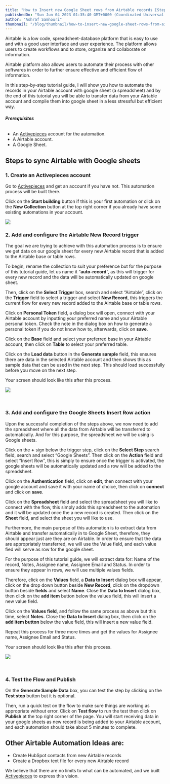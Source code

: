 ```yaml
---
title: "How to Insert new Google Sheet rows from Airtable records [Step by Step Guide]"
publishedOn: "Sun Jun 04 2023 01:35:40 GMT+0000 (Coordinated Universal Time)"
author: "Ashraf Samhouri"
thumbnail: "/blog/thumbnail/how-to-insert-new-google-sheet-rows-from-airtable-records-step-by-step-guide.png"
---
```


Airtable is a low code, spreadsheet-database platform that is easy to use and with a good user interface and user experience. The platform allows users to create workflows and to store, organize and collaborate on information.

Airtable platform also allows users to automate their process with other softwares in order to further ensure effective and efficient flow of information.

In this step-by-step tutorial guide, I will show you how to automate the records in your Airtable account with google sheet (a spreadsheet) and by the end of this tutorial you will be able to transfer data from your Airtable account and compile them into google sheet in a less stressful but efficient way.

###### **Prerequisites**

*   An [Activepieces](https://cloud.activepieces.com/sign-up) account for the automation. 
*   A Airtable account.
*   A Google Sheet.

**Steps to sync Airtable with Google sheets**
---------------------------------------------

### **1\. Create an Activepieces account**

Go to [Activepieces](https://cloud.activepieces.com/sign-up) and get an account if you have not. This automation process will be built there.‍

Click on the **Start building** button if this is your first automation or click on the **New Collection** button at the top right corner if you already have some existing automations in your account.

![](https://uploads-ssl.webflow.com/62c21c5254de25f99c48bdfe/644fbb7d7678b85f760fea2d_5c17be16.png)

### **2\. Add and configure the Airtable New Record trigger**

The goal we are trying to achieve with this automation process is to ensure we get data on our google sheet for every new Airtable record that is added to the Airtable base or table rows.

To begin, rename the collection to suit your preference but for the purpose of this tutorial guide, let us name it “**auto-record**”, as this will trigger for every new record and the data will be automatically updated on google sheet.

Then, click on the **Select Trigger** box, search and select “Airtable”, click on the **Trigger** field to select a trigger and select **New Record**, this triggers the current flow for every new record added to the Airtable base or table rows.

Click on **Personal Token** field, a dialog box will open, connect with your Airtable account by inputting your preferred name and your Airtable personal token. Check the note in the dialog box on how to generate a personal token if you do not know how to, afterwards, click on **save**.

Click on the **Base** field and select your preferred base in your Airtable account, then click on **Table** to select your preferred table.

Click on the **Load data** button in the **Generate sample** field, this ensures there are data in the selected Airtable account and then shows this as sample data that can be used in the next step. This should load successfully before you move on the next step.

Your screen should look like this after this process.

![](https://uploads-ssl.webflow.com/62c21c5254de25f99c48bdfe/644fbb7eb7e64a16a3534d93_8d21c947.png)

‍

### **3\. Add and configure the Google Sheets Insert Row action**

Upon the successful completion of the steps above, we now need to add the spreadsheet where all the data from Airtable will be transferred to automatically. And for this purpose, the spreadsheet we will be using is Google sheets.

Click on the **+** sign below the trigger step, click on the **Select Step** search field, search and select “Google Sheets”. Then click on the **Action** field and select “Insert Row”, this is simply to ensure once the trigger is activated, the google sheets will be automatically updated and a row will be added to the spreadsheet.

Click on the **Authentication** field, click on **edit**, then connect with your google account and save it with your name of choice, then click on **connect** and click on **save**.

Click on the **Spreadsheet** field and select the spreadsheet you will like to connect with the flow, this simply adds this spreadsheet to the automation and it will be updated once the a new record is created. Then click on the **Sheet** field, and select the sheet you will like to use.

Furthermore, the main purpose of this automation is to extract data from Airtable and transfer automatically in to Google Sheet, therefore, they should appear just are they are on Airtable. In order to ensure that the data are appropriately transferred, we will use the Value field, and each value fied will serve as row for the google sheet.

For the purpose of this tutorial guide, we will extract data for: Name of the record, Notes, Assignee name, Assignee Email and Status. In order to ensure they appear in rows, we will use multiple values fields.

Therefore, click on the **Values** field, a **Data to Insert** dialog box will appear, click on the drop down button beside **New Record**, click on the dropdown button beside **fields** and select **Name**. Close the **Data to Insert** dialog box, then click on the **add item** button below the values field, this will insert a new value field.

Click on the **Values field**, and follow the same process as above but this time, select **Notes**. Close the **Data to Insert** dialog box, then click on the **add item button** below the value field, this will insert a new value field.

Repeat this process for three more times and get the values for Assignee name, Assignee Email and Status.

Your screen should look like this after this process.  

![](https://uploads-ssl.webflow.com/62c21c5254de25f99c48bdfe/644fbb7ed1e022ec710e8170_69a6e969.png)

‍

### **4\. Test the Flow and Publish**

On the **Generate Sample Data** box, you can test the step by clicking on the **Test step** button but it is optional.

Then, run a quick test on the flow to make sure things are working as appropriate without error. Click on **Test flow** to run the test then click on **Publish** at the top right corner of the page. You will start receiving data in your google sheets as new record is being added to your Airtable account, and each automation should take about 5 minutes to complete.

  

**Other Airtable Automation Ideas are:**
----------------------------------------

*   Create HubSpot contacts from new Airtable records
*   Create a Dropbox text file for every new Airtable record

We believe that there are no limits to what can be automated, and we built [Activepieces](https://cloud.activepieces.com/sign-up) to express this vision.

